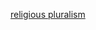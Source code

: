 {{Userbox
|border-c = #3333FF
|border-s = 1px
|id       = '''多重<br>信仰'''
|id-c     = white
|id-fc    = #3333FF
|id-s     = 11
|info     = 这个用户拥有'''多重信仰'''。
|info-c   = #f0f8ff
|info-p   = 2pt 4pt 2pt
|info-s   = {{{info-s|10}}}
|nocat    = {{{nocat|}}}
|usercategory = 拥有多重信仰的维基人
}}<noinclude>[[Category:宗教信仰用戶框模板|religious pluralism]]</noinclude>